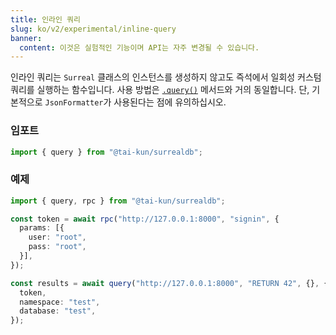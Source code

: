 ```yaml
---
title: 인라인 쿼리
slug: ko/v2/experimental/inline-query
banner:
  content: 이것은 실험적인 기능이며 API는 자주 변경될 수 있습니다.
---
```


인라인 쿼리는 `Surreal` 클래스의 인스턴스를 생성하지 않고도 즉석에서 일회성 커스텀 쿼리를 실행하는 함수입니다. 사용 방법은 [`.query()`](/v2/guides/querying#query) 메서드와 거의 동일합니다. 단, 기본적으로 `JsonFormatter`가 사용된다는 점에 유의하십시오.

### 임포트

```ts
import { query } from "@tai-kun/surrealdb";
```

### 예제

```ts
import { query, rpc } from "@tai-kun/surrealdb";

const token = await rpc("http://127.0.0.1:8000", "signin", {
  params: [{
    user: "root",
    pass: "root",
  }],
});

const results = await query("http://127.0.0.1:8000", "RETURN 42", {}, {
  token,
  namespace: "test",
  database: "test",
});
```
